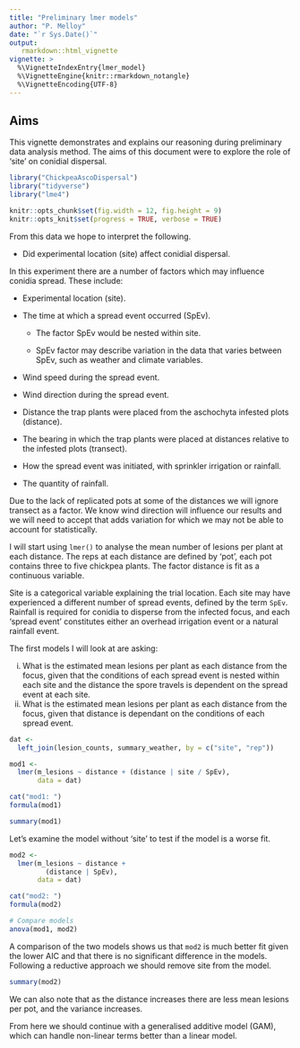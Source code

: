 ```yaml
---
title: "Preliminary lmer models"
author: "P. Melloy"
date: "`r Sys.Date()`"
output:
   rmarkdown::html_vignette
vignette: >
  %\VignetteIndexEntry{lmer_model}
  %\VignetteEngine{knitr::rmarkdown_notangle}
  %\VignetteEncoding{UTF-8}
---
```


## Aims

This vignette demonstrates and explains our reasoning during preliminary data analysis method.
The aims of this document were to explore the role of 'site' on conidial dispersal.

```r
library("ChickpeaAscoDispersal")
library("tidyverse")
library("lme4")
```


```r
knitr::opts_chunk$set(fig.width = 12, fig.height = 9)
knitr::opts_knit$set(progress = TRUE, verbose = TRUE)
```

From this data we hope to interpret the following.

  - Did experimental location (site) affect conidial dispersal.
  
In this experiment there are a number of factors which may influence conidia spread. These include:

  * Experimental location (site).

  * The time at which a spread event occurred (SpEv).

    - The factor SpEv would be nested within site.

    - SpEv factor may describe variation in the data that varies between SpEv, such as weather and climate variables.
  
  * Wind speed during the spread event.

  * Wind direction during the spread event.

  * Distance the trap plants were placed from the aschochyta infested plots (distance).

  * The bearing in which the trap plants were placed at distances relative to the infested plots (transect).

  * How the spread event was initiated, with sprinkler irrigation or rainfall.

  * The quantity of rainfall.

Due to the lack of replicated pots at some of the distances we will ignore transect as a factor.
We know wind direction will influence our results and we will need to accept that adds variation for which we may not be able to account for statistically.

I will start using `lmer()` to analyse the mean number of lesions per plant at each distance.
The reps at each distance are defined by 'pot', each pot contains three to five chickpea plants.
The factor distance is fit as a continuous variable.  

Site is a categorical variable explaining the trial location.
Each site may have experienced a different number of spread events, defined by the term `SpEv`.
Rainfall is required for conidia to disperse from the infected focus, and each 'spread event' constitutes either an overhead irrigation event or a natural rainfall event.

The first models I will look at are asking:

   (i) What is the estimated mean lesions per plant as each distance from the focus, given that the conditions of each spread event is nested within each site and the distance the spore travels is dependent on the spread event at each site.
   (ii) What is the estimated mean lesions per plant as each distance from the focus, given that distance is dependant on the conditions of each spread event.

```r
dat <-
  left_join(lesion_counts, summary_weather, by = c("site", "rep"))

mod1 <-
  lmer(m_lesions ~ distance + (distance | site / SpEv),
       data = dat)

cat("mod1: ")
formula(mod1)

summary(mod1)
```

Let's examine the model without 'site' to test if the model is a worse fit.

```r
mod2 <-
  lmer(m_lesions ~ distance +
         (distance | SpEv),
       data = dat)

cat("mod2: ")
formula(mod2)

# Compare models
anova(mod1, mod2)
```
A comparison of the two models shows us that `mod2` is much better fit given the lower AIC and that there is no significant difference in the models. Following a reductive approach we should remove site from the model.

```r
summary(mod2)
```

We can also note that as the distance increases there are less mean lesions per pot, and the variance increases.

From here we should continue with a generalised additive model (GAM), which can handle non-linear terms better than a linear model.
